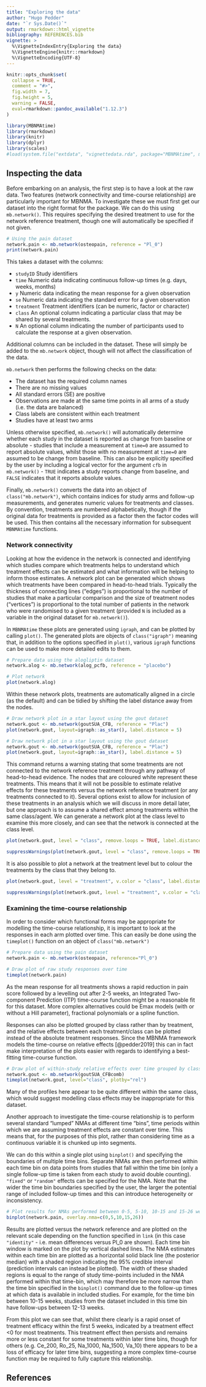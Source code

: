 ```yaml
---
title: "Exploring the data"
author: "Hugo Pedder"
date: "`r Sys.Date()`"
output: rmarkdown::html_vignette
bibliography: REFERENCES.bib
vignette: >
  %\VignetteIndexEntry{Exploring the data}
  %\VignetteEngine{knitr::rmarkdown}
  %\VignetteEncoding{UTF-8}
---
```


```r
knitr::opts_chunk$set(
  collapse = TRUE,
  comment = "#>",
  fig.width = 7,
  fig.height = 5,
  warning = FALSE,
  eval=rmarkdown::pandoc_available("1.12.3")
)

library(MBNMAtime)
library(rmarkdown)
library(knitr)
library(dplyr)
library(scales)
#load(system.file("extdata", "vignettedata.rda", package="MBNMAtime", mustWork = TRUE))
```

## Inspecting the data

Before embarking on an analysis, the first step is to have a look at the raw data. Two features (network connectivity and time-course relationship) are particularly important for MBNMA. To investigate these we must first get our dataset into the right format for the package. We can do this using `mb.network()`. This requires specifying the desired treatment to use for the network reference treatment, though one will automatically be specified if not given.

```r
# Using the pain dataset
network.pain <- mb.network(osteopain, reference = "Pl_0")
print(network.pain)
```

This takes a dataset with the columns:

-   `studyID` Study identifiers
-   `time` Numeric data indicating continuous follow-up times (e.g. days, weeks, months)
-   `y` Numeric data indicating the mean response for a given observation
-   `se` Numeric data indicating the standard error for a given observation
-   `treatment` Treatment identifiers (can be numeric, factor or character)
-   `class` An optional column indicating a particular class that may be shared by several treatments.
-   `N` An optional column indicating the number of participants used to calculate the response at a given observation.

Additional columns can be included in the dataset. These will simply be added to the `mb.network` object, though will not affect the classification of the data.

`mb.network` then performs the following checks on the data:

-   The dataset has the required column names
-   There are no missing values
-   All standard errors (SE) are positive
-   Observations are made at the same time points in all arms of a study (i.e. the data are balanced)
-   Class labels are consistent within each treatment
-   Studies have at least two arms

Unless otherwise specified, `mb.network()` will automatically determine whether each study in the dataset is reported as change from baseline or absolute - studies that include a measurement at `time=0` are assumed to report absolute values, whilst those with no measurement at `time=0` are assumed to be change from baseline. This can also be explicitly specified by the user by including a logical vector for the argument `cfb` in `mb.network()` - `TRUE` indicates a study reports change from baseline, and `FALSE` indicates that it reports absolute values.

Finally, `mb.network()` converts the data into an object of `class("mb.network")`, which contains indices for study arms and follow-up measurements, and generates numeric values for treatments and classes. By convention, treatments are numbered alphabetically, though if the original data for treatments is provided as a factor then the factor codes will be used. This then contains all the necessary information for subsequent `MBNMAtime` functions.

### Network connectivity

Looking at how the evidence in the network is connected and identifying which studies compare which treatments helps to understand which treatment effects can be estimated and what information will be helping to inform those estimates. A network plot can be generated which shows which treatments have been compared in head-to-head trials. Typically the thickness of connecting lines ("edges") is proportional to the number of studies that make a particular comparison and the size of treatment nodes ("vertices") is proportional to the total number of patients in the network who were randomised to a given treatment (provided `N` is included as a variable in the original dataset for `mb.network()`).

In `MBNMAtime` these plots are generated using `igraph`, and can be plotted by calling `plot()`. The generated plots are objects of `class("igraph")` meaning that, in addition to the options specified in `plot()`, various `igraph` functions can be used to make more detailed edits to them.

```r
# Prepare data using the alogliptin dataset
network.alog <- mb.network(alog_pcfb, reference = "placebo")

# Plot network
plot(network.alog)
```

Within these network plots, treatments are automatically aligned in a circle (as the default) and can be tidied by shifting the label distance away from the nodes.

```r
# Draw network plot in a star layout using the gout dataset
network.gout <- mb.network(goutSUA_CFB, reference = "Plac")
plot(network.gout, layout=igraph::as_star(), label.distance = 5)
```

```r
# Draw network plot in a star layout using the gout dataset
network.gout <- mb.network(goutSUA_CFB, reference = "Plac")
plot(network.gout, layout=igraph::as_star(), label.distance = 5)
```

This command returns a warning stating that some treatments are not connected to the network reference treatment through any pathway of head-to-head evidence. The nodes that are coloured white represent these treatments. This means that it will not be possible to estimate relative effects for these treatments versus the network reference treatment (or any treatments connected to it). Several options exist to allow for inclusion of these treatments in an analysis which we will discuss in more detail later, but one approach is to assume a shared effect among treatments within the same class/agent. We can generate a network plot at the class level to examine this more closely, and can see that the network is connected at the class level.

```r
plot(network.gout, level = "class", remove.loops = TRUE, label.distance = 5)
```

```r
suppressWarnings(plot(network.gout, level = "class", remove.loops = TRUE, label.distance = 5))
```

It is also possible to plot a network at the treatment level but to colour the treatments by the class that they belong to.

```r
plot(network.gout, level = "treatment", v.color = "class", label.distance = 5)
```

```r
suppressWarnings(plot(network.gout, level = "treatment", v.color = "class", label.distance = 5))
```

### Examining the time-course relationship

In order to consider which functional forms may be appropriate for modelling the time-course relationship, it is important to look at the responses in each arm plotted over time. This can easily be done using the `timeplot()` function on an object of `class("mb.network")`

```r
# Prepare data using the pain dataset
network.pain <- mb.network(osteopain, reference="Pl_0")

# Draw plot of raw study responses over time
timeplot(network.pain)
```

As the mean response for all treatments shows a rapid reduction in pain score followed by a levelling out after 2-5 weeks, an Integrated Two-component Prediction (ITP) time-course function might be a reasonable fit for this dataset. More complex alternatives could be Emax models (with or without a Hill parameter), fractional polynomials or a spline function.

Responses can also be plotted grouped by class rather than by treatment, and the relative effects between each treatment/class can be plotted instead of the absolute treatment responses. Since the MBNMA framework models the time-course on relative effects [@pedder2019] this can in fact make interpretation of the plots easier with regards to identifying a best-fitting time-course function.

```r
# Draw plot of within-study relative effects over time grouped by class
network.gout <- mb.network(goutSUA_CFBcomb)
timeplot(network.gout, level="class", plotby="rel")
```

Many of the profiles here appear to be quite different within the same class, which would suggest modelling class effects may be inappropriate for this dataset.

Another approach to investigate the time-course relationship is to perform several standard "lumped" NMAs at different time "bins", time periods within which we are assuming treatment effects are constant over time. This means that, for the purposes of this plot, rather than considering time as a continuous variable it is chunked up into segments.

We can do this within a single plot using `binplot()` and specifying the boundaries of multiple time bins. Separate NMAs are then performed within each time bin on data points from studies that fall within the time bin (only a single follow-up time is taken from each study to avoid double counting). `"fixed"` or `"random"` effects can be specified for the NMA. Note that the wider the time bin boundaries specified by the user, the larger the potential range of included follow-up times and this can introduce heterogeneity or inconsistency.

```r
# Plot results for NMAs performed between 0-5, 5-10, 10-15 and 15-26 weeks
binplot(network.pain, overlay.nma=c(0,5,10,15,26))
```

Results are plotted versus the network reference and are plotted on the relevant scale depending on the function specified in `link` (in this case `"identity"` - i.e. mean differences versus Pl_0 are shown). Each time bin window is marked on the plot by vertical dashed lines. The NMA estimates within each time bin are plotted as a horizontal solid black line (the posterior median) with a shaded region indicating the 95% credible interval (prediction intervals can instead be plotted). The width of these shaded regions is equal to the range of study time-points included in the NMA performed within that time-bin, which may therefore be more narrow than the time bin specified in the `binplot()` command due to the follow-up times at which data is available in included studies. For example, for the time bin between 10-15 weeks, studies from the dataset included in this time bin have follow-ups between 12-13 weeks.

From this plot we can see that, whilst there clearly is a rapid onset of treatment efficacy within the first 5 weeks, indicated by a treatment effect \<0 for most treatments. This treatment effect then persists and remains more or less constant for some treatments within later time bins, though for others (e.g. Ce_200, Ro_25, Na_1000, Na_1500, Va_10) there appears to be a loss of efficacy for later time bins, suggesting a more complex time-course function may be required to fully capture this relationship.


## References
